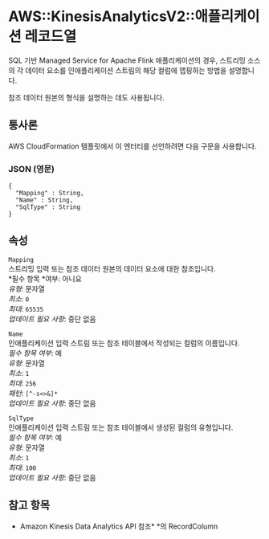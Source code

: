 # AWS::KinesisAnalyticsV2::애플리케이션 레코드열

SQL 기반 Managed Service for Apache Flink 애플리케이션의 경우, 스트리밍 소스의 각 데이터 요소를 인애플리케이션 스트림의 해당 컬럼에 맵핑하는 방법을 설명합니다.

참조 데이터 원본의 형식을 설명하는 데도 사용됩니다.

## 통사론

AWS CloudFormation 템플릿에서 이 엔터티를 선언하려면 다음 구문을 사용합니다.

### JSON (영문)

```
{
  "Mapping" : String,
  "Name" : String,
  "SqlType" : String
}
```

## 속성

`Mapping`  
스트리밍 입력 또는 참조 데이터 원본의 데이터 요소에 대한 참조입니다.  
*필수 항목 *여부: 아니요  
_유형_: 문자열  
_최소_: `0`  
_최대_: `65535`  
_업데이트 필요 사항_: 중단 없음

`Name`  
인애플리케이션 입력 스트림 또는 참조 테이블에서 작성되는 컬럼의 이름입니다.  
_필수 항목 여부_: 예  
_유형_: 문자열  
_최소_: `1`  
_최대_: `256`  
_패턴_: `[^-s<>&]*`  
_업데이트 필요 사항_: 중단 없음

`SqlType`  
인애플리케이션 입력 스트림 또는 참조 테이블에서 생성된 컬럼의 유형입니다.  
_필수 항목 여부_: 예  
_유형_: 문자열  
_최소_: `1`  
_최대_: `100`  
_업데이트 필요 사항_: 중단 없음

## 참고 항목

- Amazon Kinesis Data Analytics API 참조\* \*의 RecordColumn
